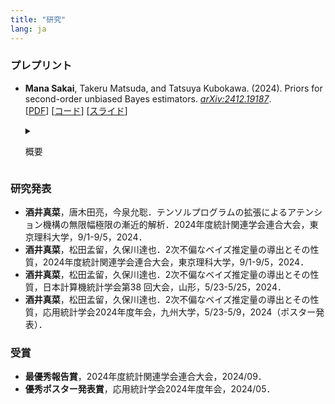 ```yaml
---
title: "研究"
lang: ja
---
```


### プレプリント

- **Mana Sakai**, Takeru Matsuda, and Tatsuya Kubokawa. (2024). Priors for second-order unbiased Bayes estimators. [*arXiv:2412.19187*](https://arxiv.org/abs/2412.19187).
    <br>
    [[PDF](https://arxiv.org/pdf/2412.19187)]
    [[コード](https://github.com/manasakai/second-order-unbiased-NER)]
    [[スライド](/files/Slides_PriorsForSecond-OrderUnbiasedBayesEstimators_jp.pdf){target="_blank"}]
    <br>
    <details>
    <summary>
    <span style="color: var(--text-sub-color)">
    概要
    </span>
    </summary>

    <span style="color: var(--text-sub-color)">
    Hartigan (1965) によって導入された<u>**漸近不偏事前分布 (asymptotically unbiased priors)**</u> は，ベイズ推定量の<u>**2次不偏**</u>性を達成するために設計されている．ここで推定量が2次不偏であるとは，推定量のバイアスがサンプルサイズ$n$に対して$o(n^{-1})$であることを意味する．本論文では，<u>**Hartigan の枠組みを i.i.d. でないモデルに拡張</u>**し，漸近的に不偏な事前分布を特徴づける偏微分方程式系を導出する．さらに，そのような事前分布の存在性の必要十分条件を議論し，一般に<u>**漸近不偏事前分布を構築するための簡単な手順を提案**</u>する．
    <br>
    本論文では，提案した事前分布の構築法を線形回帰モデルや nested error regression (NER) モデル (変量効果モデルとしても知られる) など，いくつかの例に適用し，対応するベイズ推定量の頻度論的性質を評価する．
    </span>

    <span style="color: var(--text-sub-color)">
    [1] Hartigan, J. A. (1965). The asymptotically unbiased prior distribution. *The Annals of Mathematical Statistics 36*(4), 1137–1152.
    </span>
    </details>


### 研究発表

- **酒井真菜**，唐木田亮，今泉允聡．テンソルプログラムの拡張によるアテンション機構の無限幅極限の漸近的解析．2024年度統計関連学会連合大会，東京理科大学，9/1-9/5，2024．
- **酒井真菜**，松田孟留，久保川達也．2次不偏なベイズ推定量の導出とその性質，2024年度統計関連学会連合大会，東京理科大学，9/1-9/5，2024．
- **酒井真菜**，松田孟留，久保川達也．2次不偏なベイズ推定量の導出とその性質，日本計算機統計学会第38 回大会，山形，5/23-5/25，2024．
- **酒井真菜**，松田孟留，久保川達也．2次不偏なベイズ推定量の導出とその性質，応用統計学会2024年度年会，九州大学，5/23-5/9，2024（ポスター発表）．


### 受賞

- **最優秀報告賞**​，2024年度統計関連学会連合大会，2024/09．
- **優秀ポスター発表賞**，応用統計学会2024年度年会，2024/05．